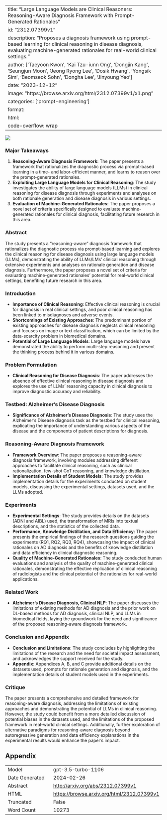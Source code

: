 
---
title: "Large Language Models are Clinical Reasoners: Reasoning-Aware Diagnosis Framework with Prompt-Generated Rationales"
id: "2312.07399v1"
description: "Proposes a diagnosis framework using prompt-based learning for clinical reasoning in disease diagnosis, evaluating machine-generated rationales for real-world clinical settings."
author: ['Taeyoon Kwon', 'Kai Tzu-iunn Ong', 'Dongjin Kang', 'Seungjun Moon', 'Jeong Ryong Lee', 'Dosik Hwang', 'Yongsik Sim', 'Beomseok Sohn', 'Dongha Lee', 'Jinyoung Yeo']
date: "2023-12-12"
image: "https://browse.arxiv.org/html/2312.07399v1/x1.png"
categories: ['prompt-engineering']
format:
  html:
    code-overflow: wrap
---

![](https://browse.arxiv.org/html/2312.07399v1/x1.png)

### Major Takeaways

1. **Reasoning-Aware Diagnosis Framework**: The paper presents a framework that rationalizes the diagnostic process via prompt-based learning in a time- and labor-efficient manner, and learns to reason over the prompt-generated rationales.
2. **Exploiting Large Language Models for Clinical Reasoning**: The study investigates the ability of large language models (LLMs) in clinical reasoning for disease diagnosis through experiments and analyses on both rationale generation and disease diagnosis in various settings.
3. **Evaluation of Machine-Generated Rationales**: The paper proposes a novel set of criteria specifically designed to evaluate machine-generated rationales for clinical diagnosis, facilitating future research in this area.

### Abstract
The study presents a "reasoning-aware" diagnosis framework that rationalizes the diagnostic process via prompt-based learning and explores the clinical reasoning for disease diagnosis using large language models (LLMs), demonstrating the ability of LLMs/LMs' clinical reasoning through extensive experiments and analyses on rationale generation and disease diagnosis. Furthermore, the paper proposes a novel set of criteria for evaluating machine-generated rationales' potential for real-world clinical settings, benefiting future research in this area.

### Introduction
- **Importance of Clinical Reasoning**: Effective clinical reasoning is crucial for diagnosis in real clinical settings, and poor clinical reasoning has been linked to misdiagnoses and adverse events.
- **Shortcomings of Existing Approaches**: The predominant portion of existing approaches for disease diagnosis neglects clinical reasoning and focuses on image or text classification, which can be limited by the data-scarcity problem in biomedical domains.
- **Potential of Large Language Models**: Large language models have demonstrated the ability to perform multi-step reasoning and present the thinking process behind it in various domains.

### Problem Formulation
- **Clinical Reasoning for Disease Diagnosis**: The paper addresses the absence of effective clinical reasoning in disease diagnosis and explores the use of LLMs' reasoning capacity in clinical diagnosis to improve diagnostic accuracy and reliability.

### Testbed: Alzheimer’s Disease Diagnosis
- **Significance of Alzheimer’s Disease Diagnosis**: The study uses the Alzheimer’s Disease diagnosis task as the testbed for clinical reasoning, explicating the importance of understanding various aspects of the disease and the components of patient descriptions for diagnosis.

### Reasoning-Aware Diagnosis Framework
- **Framework Overview**: The paper proposes a reasoning-aware diagnosis framework, involving modules addressing different approaches to facilitate clinical reasoning, such as clinical rationalization, few-shot CoT reasoning, and knowledge distillation.
- **Implementation Details of Student Models**: The study provides implementation details for the experiments conducted on student models, discussing the experimental settings, datasets used, and the LLMs adopted.

### Experiments
- **Experimental Settings**: The study provides details on the datasets (ADNI and AIBL) used, the transformation of MRIs into textual descriptions, and the statistics of the collected data.
- **Performance, Knowledge Distillation, and Data Efficiency**: The paper presents the empirical findings of the research questions guiding the experiments (RQ1, RQ2, RQ3, RQ4), showcasing the impact of clinical rationales on AD diagnosis and the benefits of knowledge distillation and data efficiency in clinical diagnostic reasoning.
- **Quality of Machine-Generated Rationales**: The study conducted human evaluations and analysis of the quality of machine-generated clinical rationales, demonstrating the effective replication of clinical reasoning of radiologists and the clinical potential of the rationales for real-world applications.

### Related Work
- **Alzheimer’s Disease Diagnosis, Clinical NLP**: The paper discusses the limitations of existing methods for AD diagnosis and the prior work on DL-based methods for AD diagnosis, clinical NLP, and LLMs in biomedical fields, laying the groundwork for the need and significance of the proposed reasoning-aware diagnosis framework.

### Conclusion and Appendix
- **Conclusion and Limitations**: The study concludes by highlighting the limitations of the research and the need for societal impact assessment, and acknowledges the support received for the study.
- **Appendix**: Appendices A, B, and C provide additional details on the datasets used, prompts for rationale generation and diagnosis, and the implementation details of student models used in the experiments.

### Critique
The paper presents a comprehensive and detailed framework for reasoning-aware diagnosis, addressing the limitations of existing approaches and demonstrating the potential of LLMs in clinical reasoning. However, the study could benefit from a more detailed discussion of potential biases in the datasets used, and the limitations of the proposed framework in real-world clinical settings. Additionally, further exploration of alternative paradigms for reasoning-aware diagnosis beyond autoregressive generation and data efficiency explanations in the experimental results would enhance the paper's impact.

## Appendix

|          |          |
|----------|----------|
| Model     | gpt-3.5-turbo-1106       |
| Date Generated     | 2024-02-26       |
| Abstract | [http://arxiv.org/abs/2312.07399v1](http://arxiv.org/abs/2312.07399v1)        |
| HTML     | [https://browse.arxiv.org/html/2312.07399v1](https://browse.arxiv.org/html/2312.07399v1)       |
| Truncated       | False       |
| Word Count       | 10273       |